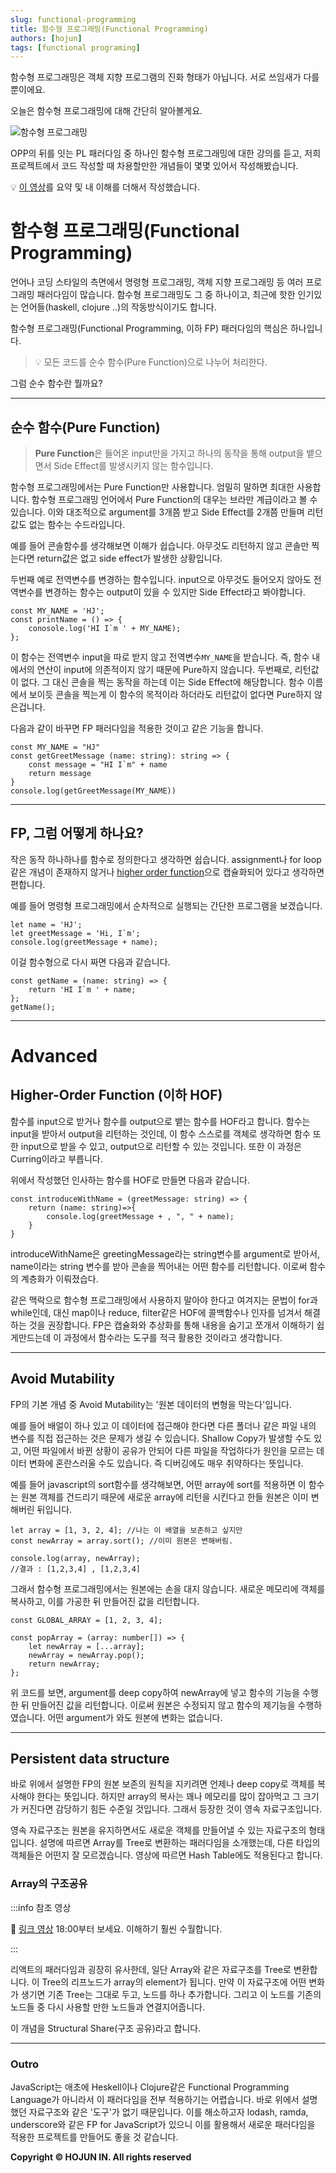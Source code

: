 ```yaml
---
slug: functional-programming
title: 함수형 프로그래밍(Functional Programming)
authors: [hojun]
tags: [functional programing]
---
```


함수형 프로그래밍은 객체 지향 프로그램의 진화 형태가 아닙니다. 서로 쓰임새가 다를 뿐이에요.

오늘은 함수형 프로그래밍에 대해 간단히 알아볼게요.

![함수형 프로그래밍](https://lnwblzacktgzeiihvxtu.supabase.co/storage/v1/object/public/contents/prod/1.png-586429)

OPP의 뒤를 잇는 PL 패러다임 중 하나인 함수형 프로그래밍에 대한 강의를 듣고, 저희 프로젝트에서 코드 작성할 때 차용할만한 개념들이 몇몇 있어서 작성해봤습니다.

💡 [이 영상](https://www.youtube.com/watch?v=e-5obm1G_FY&t=405s)를 요약 및 내 이해를 더해서 작성했습니다.

# 함수형 프로그래밍(Functional Programming)

언어나 코딩 스타일의 측면에서 명령형 프로그래밍, 객체 지향 프로그래밍 등 여러 프로그래밍 패러다임이 많습니다. 함수형 프로그래밍도 그 중 하나이고, 최근에 핫한 인기있는 언어들(haskell, clojure ..)의 작동방식이기도 합니다.

함수형 프로그래밍(Functional Programming, 이하 FP) 패러다임의 핵심은 하나입니다.

> 💡 모든 코드를 순수 함수(Pure Function)으로 나누어 처리한다.

그럼 순수 함수란 뭘까요?

---

## 순수 함수(Pure Function)

> **Pure Function**은 들어온 input만을 가지고 하나의 동작을 통해 output을 뱉으면서 Side Effect를 발생시키지 않는 함수입니다.

함수형 프로그래밍에서는 Pure Function만 사용합니다. 엄밀히 말하면 최대한 사용합니다. 함수형 프로그래밍 언어에서 Pure Function의 대우는 브라만 계급이라고 볼 수 있습니다. 이와 대조적으로 argument를 3개쯤 받고 Side Effect를 2개쯤 만들며 리턴값도 없는 함수는 수드라입니다.

예를 들어 콘솔함수를 생각해보면 이해가 쉽습니다. 아무것도 리턴하지 않고 콘솔만 찍는다면 return값은 없고 side effect가 발생한 상황입니다.

두번째 예로 전역변수를 변경하는 함수입니다. input으로 아무것도 들어오지 않아도 전역변수를 변경하는 함수는 output이 있을 수 있지만 Side Effect라고 봐야합니다.

```tsx
const MY_NAME = 'HJ';
const printName = () => {
	conosole.log('HI I`m ' + MY_NAME);
};
```

이 함수는 전역변수 input을 따로 받지 않고 전역변수`MY_NAME`을 받습니다. 즉, 함수 내에서의 연산이 input에 의존적이지 않기 때문에 Pure하지 않습니다. 두번째로, 리턴값이 없다. 그 대신 콘솔을 찍는 동작을 하는데 이는 Side Effect에 해당합니다. 함수 이름에서 보이듯 콘솔을 찍는게 이 함수의 목적이라 하더라도 리턴값이 없다면 Pure하지 않은겁니다.

다음과 같이 바꾸면 FP 패러다임을 적용한 것이고 같은 기능을 합니다.

```tsx
const MY_NAME = "HJ"
const getGreetMessage (name: string): string => {
	const message = "HI I`m" + name
	return message
}
console.log(getGreetMessage(MY_NAME))
```

---

## FP, 그럼 어떻게 하나요?

작은 동작 하나하나를 함수로 정의한다고 생각하면 쉽습니다. assignment나 for loop같은 개념이 존재하지 않거나 [higher order function](https://www.notion.so/Functional-Programming-d3b88ada77144589b1e63350ad82f149)으로 캡슐화되어 있다고 생각하면 편합니다.

예를 들어 명령형 프로그래밍에서 순차적으로 실행되는 간단한 프로그램을 보겠습니다.

```tsx
let name = 'HJ';
let greetMessage = 'Hi, I`m';
console.log(greetMessage + name);
```

이걸 함수형으로 다시 짜면 다음과 같습니다.

```tsx
const getName = (name: string) => {
	return 'HI I`m ' + name;
};
getName();
```

---

# Advanced

## Higher-Order Function (이하 HOF)

함수를 input으로 받거나 함수를 output으로 뱉는 함수를 HOF라고 합니다. 함수는 input을 받아서 output을 리턴하는 것인데, 이 함수 스스로를 객체로 생각하면 함수 또한 input으로 받을 수 있고, output으로 리턴할 수 있는 것입니다. 또한 이 과정은 Curring이라고 부릅니다.

위에서 작성했던 인사하는 함수를 HOF로 만들면 다음과 같습니다.

```tsx
const introduceWithName = (greetMessage: string) => {
    return (name: string)=>{
        console.log(greetMessage + , ", " + name);
    }
}
```

introduceWithName은 greetingMessage라는 string변수를 argument로 받아서, name이라는 string 변수를 받아 콘솔을 찍어내는 어떤 함수를 리턴합니다. 이로써 함수의 계층화가 이뤄졌습다.

같은 맥락으로 함수형 프로그래밍에서 사용하지 말아야 한다고 여겨지는 문법이 for과 while인데, 대신 map이나 reduce, filter같은 HOF에 콜백함수나 인자를 넘겨서 해결하는 것을 권장합니다. FP은 캡슐화와 추상화를 통해 내용을 숨기고 쪼개서 이해하기 쉽게만드는데 이 과정에서 함수라는 도구를 적극 활용한 것이라고 생각합니다.

---

## Avoid Mutability

FP의 기본 개념 중 Avoid Mutability는 '원본 데이터의 변형을 막는다'입니다.

예를 들어 배얼이 하나 있고 이 데이터에 접근해야 한다면 다른 폴더나 같은 파일 내의 변수를 직접 접근하는 것은 문제가 생길 수 있습니다. Shallow Copy가 발생할 수도 있고, 어떤 파일에서 바뀐 상황이 공유가 안되어 다른 파일을 작업하다가 원인을 모르는 데이터 변화에 혼란스러울 수도 있습니다. 즉 디버깅에도 매우 취약하다는 뜻입니다.

예를 들어 javascript의 sort함수를 생각해보면, 어떤 array에 sort를 적용하면 이 함수는 원본 객체를 건드리기 때문에 새로운 array에 리턴을 시킨다고 한들 원본은 이미 변해버린 뒤입니다.

```tsx
let array = [1, 3, 2, 4]; //나는 이 배열을 보존하고 싶지만
const newArray = array.sort(); //이미 원본은 변해버림.

console.log(array, newArray);
//결과 : [1,2,3,4] , [1,2,3,4]
```

그래서 함수형 프로그래밍에서는 원본에는 손을 대지 않습니다. 새로운 메모리에 객체를 복사하고, 이를 가공한 뒤 만들어진 값을 리턴합니다.

```tsx
const GLOBAL_ARRAY = [1, 2, 3, 4];

const popArray = (array: number[]) => {
	let newArray = [...array];
	newArray = newArray.pop();
	return newArray;
};
```

위 코드를 보면, argument를 deep copy하여 newArray에 넣고 함수의 기능을 수행한 뒤 만들어진 값을 리턴합니다. 이로써 원본은 수정되지 않고 함수의 제기능을 수행하였습니다. 어떤 argument가 와도 원본에 변화는 없습니다.

---

## Persistent data structure

바로 위에서 설명한 FP의 원본 보존의 원칙을 지키려면 언제나 deep copy로 객체를 복사해야 한다는 뜻입니다. 하지만 array의 복사는 꽤나 메모리를 많이 잡아먹고 그 크기가 커진다면 감당하기 힘든 수준일 것입니다. 그래서 등장한 것이 영속 자료구조입니다.

영속 자료구조는 원본을 유지하면서도 새로운 객체를 만들어낼 수 있는 자료구조의 형태입니다. 설명에 따르면 Array를 Tree로 변환하는 패러다임을 소개했는데, 다른 타입의 객체들은 어떤지 잘 모르겠습니다. 영상에 따르면 Hash Table에도 적용된다고 합니다.

### Array의 구조공유

:::info 참조 영상

🧹 [링크 영상](https://www.youtube.com/watch?v=e-5obm1G_FY&t=405s) 18:00부터 보세요. 이해하기 훨씬 수월합니다.

:::

리액트의 패러다임과 굉장히 유사한데, 일단 Array와 같은 자료구조를 Tree로 변환합니다. 이 Tree의 리프노드가 array의 element가 됩니다. 만약 이 자료구조에 어떤 변화가 생기면 기존 Tree는 그대로 두고, 노드를 하나 추가합니다. 그리고 이 노드를 기존의 노드들 중 다시 사용할 만한 노드들과 연결지어줍니다.

이 개념을 Structural Share(구조 공유)라고 합니다.

---

### Outro

JavaScript는 애초에 Heskell이나 Clojure같은 Functional Programming Language가 아니라서 이 패러다임을 전부 적용하기는 어렵습니다. 바로 위에서 설명했던 자료구조와 같은 '도구'가 없기 때문입니다. 이를 해소하고자 lodash, ramda, underscore와 같은 FP for JavaScript가 있으니 이를 활용해서 새로운 패러다임을 적용한 프로젝트를 만들어도 좋을 것 같습니다.


**Copyright © HOJUN IN. All rights reserved**